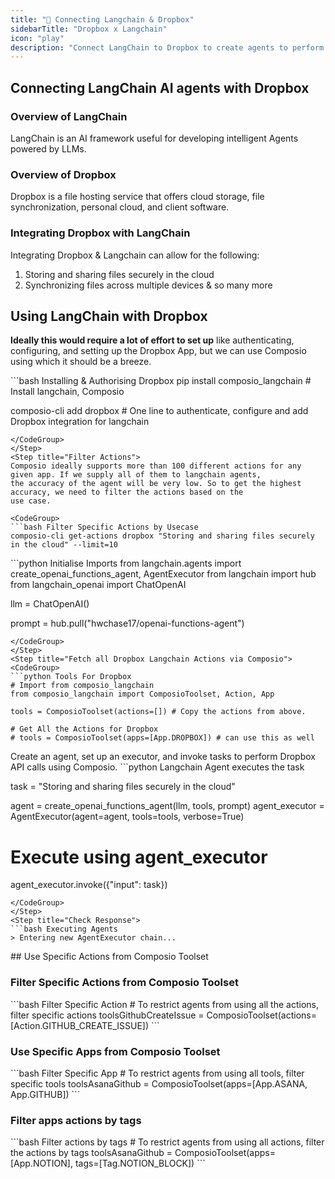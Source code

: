 ```yaml
---
title: "🚀 Connecting Langchain & Dropbox"
sidebarTitle: "Dropbox x Langchain"
icon: "play"
description: "Connect LangChain to Dropbox to create agents to perform tasks using natural language"
---
```


## Connecting LangChain AI agents with Dropbox

### Overview of LangChain

LangChain is an AI framework useful for developing intelligent Agents powered by LLMs.

### Overview of Dropbox

Dropbox is a file hosting service that offers cloud storage, file synchronization, personal cloud, and client software.

### Integrating Dropbox with LangChain

Integrating Dropbox & Langchain can allow for the following:

1. Storing and sharing files securely in the cloud
2. Synchronizing files across multiple devices
& so many more

## Using LangChain with Dropbox

<Steps>
<Step title="Setting Up the Environment">

**Ideally this would require a lot of effort to set up** like authenticating, configuring, and setting up the Dropbox App, but we can use Composio using which it should be a breeze.

<CodeGroup>
```bash Installing & Authorising Dropbox
pip install composio_langchain # Install langchain, Composio 

composio-cli add dropbox # One line to authenticate, configure and add Dropbox integration for langchain
```
</CodeGroup>
</Step>
<Step title="Filter Actions">
Composio ideally supports more than 100 different actions for any given app. If we supply all of them to langchain agents, 
the accuracy of the agent will be very low. So to get the highest accuracy, we need to filter the actions based on the 
use case.

<CodeGroup>
```bash Filter Specific Actions by Usecase
composio-cli get-actions dropbox "Storing and sharing files securely in the cloud" --limit=10
```
</CodeGroup>

</Step>
<Step title="Import Base Packages">

<CodeGroup>
```python Initialise Imports
from langchain.agents import create_openai_functions_agent, AgentExecutor
from langchain import hub
from langchain_openai import ChatOpenAI


llm = ChatOpenAI()

prompt = hub.pull("hwchase17/openai-functions-agent")
```
</CodeGroup>
</Step>
<Step title="Fetch all Dropbox Langchain Actions via Composio">
<CodeGroup>
```python Tools For Dropbox
# Import from composio_langchain
from composio_langchain import ComposioToolset, Action, App

tools = ComposioToolset(actions=[]) # Copy the actions from above. 

# Get All the Actions for Dropbox
# tools = ComposioToolset(apps=[App.DROPBOX]) # can use this as well
```
</CodeGroup>
</Step>
<Step title="Execute the Agent">
Create an agent, set up an executor, and invoke tasks to perform Dropbox API calls using Composio. 
<CodeGroup>
```python Langchain Agent executes the task

task = "Storing and sharing files securely in the cloud"

agent = create_openai_functions_agent(llm, tools, prompt)
agent_executor = AgentExecutor(agent=agent, tools=tools, verbose=True)

# Execute using agent_executor
agent_executor.invoke({"input": task})
```
</CodeGroup>
</Step>
<Step title="Check Response">
```bash Executing Agents
> Entering new AgentExecutor chain...
```
</Step>
</Steps>
## Use Specific Actions from Composio Toolset

### Filter Specific Actions from Composio Toolset

<CodeGroup>
```bash Filter Specific Action
# To restrict agents from using all the actions, filter specific actions
toolsGithubCreateIssue = ComposioToolset(actions=[Action.GITHUB_CREATE_ISSUE])
```
</CodeGroup>

### Use Specific Apps from Composio Toolset
<CodeGroup>
```bash Filter Specific App
# To restrict agents from using all tools, filter specific tools
toolsAsanaGithub = ComposioToolset(apps=[App.ASANA, App.GITHUB])
```
</CodeGroup>

### Filter apps actions by tags 
<CodeGroup>
```bash Filter actions by tags
# To restrict agents from using all actions, filter the actions by tags
toolsAsanaGithub = ComposioToolset(apps=[App.NOTION], tags=[Tag.NOTION_BLOCK])
```
</CodeGroup>

